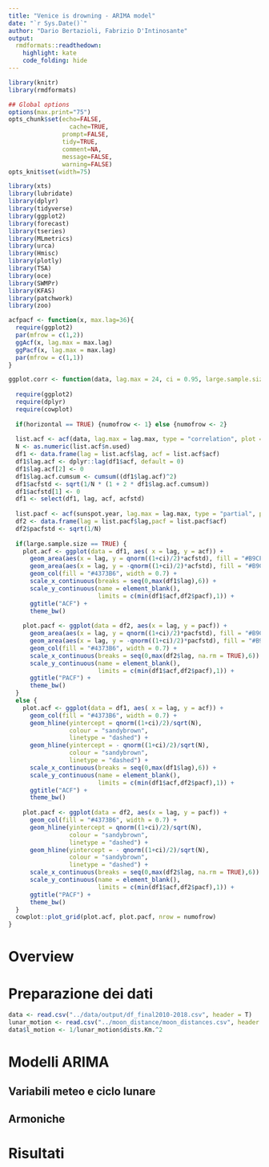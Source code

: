 ```yaml
---
title: "Venice is drowning - ARIMA model"
date: "`r Sys.Date()`"
author: "Dario Bertazioli, Fabrizio D'Intinosante"
output:
  rmdformats::readthedown:
    highlight: kate
    code_folding: hide
---
```



```r
library(knitr)
library(rmdformats)

## Global options
options(max.print="75")
opts_chunk$set(echo=FALSE,
	             cache=TRUE,
               prompt=FALSE,
               tidy=TRUE,
               comment=NA,
               message=FALSE,
               warning=FALSE)
opts_knit$set(width=75)
```

```r
library(xts)
library(lubridate)
library(dplyr)
library(tidyverse)
library(ggplot2)
library(forecast)
library(tseries)
library(MLmetrics)
library(urca)
library(Hmisc)
library(plotly)
library(TSA)
library(oce)
library(SWMPr)
library(KFAS)
library(patchwork)
library(zoo)

acfpacf <- function(x, max.lag=36){
  require(ggplot2)
  par(mfrow = c(1,2))
  ggAcf(x, lag.max = max.lag)
  ggPacf(x, lag.max = max.lag)
  par(mfrow = c(1,1))
}

ggplot.corr <- function(data, lag.max = 24, ci = 0.95, large.sample.size = TRUE, horizontal = TRUE,...) {
  
  require(ggplot2)
  require(dplyr)
  require(cowplot)
  
  if(horizontal == TRUE) {numofrow <- 1} else {numofrow <- 2}
  
  list.acf <- acf(data, lag.max = lag.max, type = "correlation", plot = FALSE)
  N <- as.numeric(list.acf$n.used)
  df1 <- data.frame(lag = list.acf$lag, acf = list.acf$acf)
  df1$lag.acf <- dplyr::lag(df1$acf, default = 0)
  df1$lag.acf[2] <- 0
  df1$lag.acf.cumsum <- cumsum((df1$lag.acf)^2)
  df1$acfstd <- sqrt(1/N * (1 + 2 * df1$lag.acf.cumsum))
  df1$acfstd[1] <- 0
  df1 <- select(df1, lag, acf, acfstd)
  
  list.pacf <- acf(sunspot.year, lag.max = lag.max, type = "partial", plot = FALSE)
  df2 <- data.frame(lag = list.pacf$lag,pacf = list.pacf$acf)
  df2$pacfstd <- sqrt(1/N)
  
  if(large.sample.size == TRUE) {
    plot.acf <- ggplot(data = df1, aes( x = lag, y = acf)) +
      geom_area(aes(x = lag, y = qnorm((1+ci)/2)*acfstd), fill = "#B9CFE7") +
      geom_area(aes(x = lag, y = -qnorm((1+ci)/2)*acfstd), fill = "#B9CFE7") +
      geom_col(fill = "#4373B6", width = 0.7) +
      scale_x_continuous(breaks = seq(0,max(df1$lag),6)) +
      scale_y_continuous(name = element_blank(), 
                         limits = c(min(df1$acf,df2$pacf),1)) +
      ggtitle("ACF") +
      theme_bw()
    
    plot.pacf <- ggplot(data = df2, aes(x = lag, y = pacf)) +
      geom_area(aes(x = lag, y = qnorm((1+ci)/2)*pacfstd), fill = "#B9CFE7") +
      geom_area(aes(x = lag, y = -qnorm((1+ci)/2)*pacfstd), fill = "#B9CFE7") +
      geom_col(fill = "#4373B6", width = 0.7) +
      scale_x_continuous(breaks = seq(0,max(df2$lag, na.rm = TRUE),6)) +
      scale_y_continuous(name = element_blank(),
                         limits = c(min(df1$acf,df2$pacf),1)) +
      ggtitle("PACF") +
      theme_bw()
  }
  else {
    plot.acf <- ggplot(data = df1, aes( x = lag, y = acf)) +
      geom_col(fill = "#4373B6", width = 0.7) +
      geom_hline(yintercept = qnorm((1+ci)/2)/sqrt(N), 
                 colour = "sandybrown",
                 linetype = "dashed") + 
      geom_hline(yintercept = - qnorm((1+ci)/2)/sqrt(N), 
                 colour = "sandybrown",
                 linetype = "dashed") + 
      scale_x_continuous(breaks = seq(0,max(df1$lag),6)) +
      scale_y_continuous(name = element_blank(), 
                         limits = c(min(df1$acf,df2$pacf),1)) +
      ggtitle("ACF") +
      theme_bw()
    
    plot.pacf <- ggplot(data = df2, aes(x = lag, y = pacf)) +
      geom_col(fill = "#4373B6", width = 0.7) +
      geom_hline(yintercept = qnorm((1+ci)/2)/sqrt(N), 
                 colour = "sandybrown",
                 linetype = "dashed") + 
      geom_hline(yintercept = - qnorm((1+ci)/2)/sqrt(N), 
                 colour = "sandybrown",
                 linetype = "dashed") + 
      scale_x_continuous(breaks = seq(0,max(df2$lag, na.rm = TRUE),6)) +
      scale_y_continuous(name = element_blank(),
                         limits = c(min(df1$acf,df2$pacf),1)) +
      ggtitle("PACF") +
      theme_bw()
  }
  cowplot::plot_grid(plot.acf, plot.pacf, nrow = numofrow)
}

```
# Overview

# Preparazione dei dati

```r
data <- read.csv("../data/output/df_final2010-2018.csv", header = T)
lunar_motion <- read.csv("../moon_distance/moon_distances.csv", header = T)
data$l_motion <- 1/lunar_motion$dists.Km.^2
```

# Modelli ARIMA

## Variabili meteo e ciclo lunare

## Armoniche

# Risultati